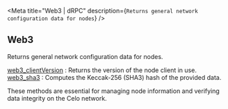 
<Meta
  title="Web3 | dRPC"
  description={`Returns general network configuration data for nodes`}
/>
## Web3

Returns general network configuration data for nodes.

[web3_clientVersion](/celo-api/web3/web3_clientVersion) : Returns the version of the node client in use. \
[web3_sha3](/celo-api/web3/web3_sha3) : Computes the Keccak-256 (SHA3) hash of the provided data.

These methods are essential for managing node information and verifying data integrity on the Celo network.

<Space h={16} />
<GetStarted />
